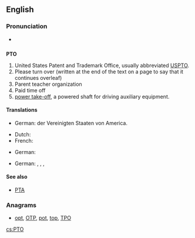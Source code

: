==English==

===Pronunciation===
* {{audio|en-us-PTO.ogg|Audio (US)}}

==={{initialism}}===
'''PTO'''

# United States Patent and Trademark Office, usually abbreviated [[USPTO]].
# Please turn over (written at the end of the text on a page to say that it continues overleaf)
# Parent teacher organization
# Paid time off
# [[power take-off]], a powered shaft for driving auxiliary equipment.

====Translations====
{{trans-top|United States Patent and Trademark Office}}
* German: {{t+|de|Patentamt|n}} der Vereinigten Staaten von America.
{{trans-mid}}
{{trans-bottom}}

{{trans-top|Please turn over}}
* Dutch: {{t|nl|Z.O.Z.}}
* French: {{t+|fr|TSVP}}
{{trans-mid}}
{{trans-bottom}}

{{trans-top|Powered shaft for driving auxiliary equipment}}
* German: {{t-|de|Zapfwelle|f}}
{{trans-mid}}
{{trans-bottom}}

{{trans-top|Parent Teacher Organization}}
* German: {{t-|de|Elternvertretung|f}}, {{t-|de|Elternbeirat|m}}, {{t-|de|Elternausschuss|m}}, {{t-|de|Elternpflegschaft|f}}
{{trans-mid}}
{{trans-bottom}}

====See also====
* [[PTA]]

===Anagrams===
* [[opt#English|opt]], [[OTP#English|OTP]], [[pot#English|pot]], [[top#English|top]], [[TPO#English|TPO]]

[[cs:PTO]]